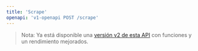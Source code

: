 ```yaml
---
title: 'Scrape'
openapi: 'v1-openapi POST /scrape'
---
```


> Nota: Ya está disponible una [versión v2 de esta API](/es/api-reference/endpoint/scrape) con funciones y un rendimiento mejorados.